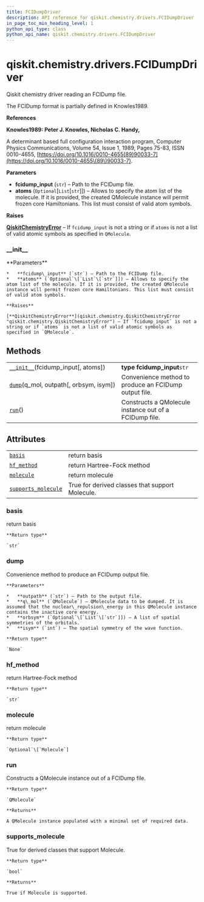 ```yaml
---
title: FCIDumpDriver
description: API reference for qiskit.chemistry.drivers.FCIDumpDriver
in_page_toc_min_heading_level: 1
python_api_type: class
python_api_name: qiskit.chemistry.drivers.FCIDumpDriver
---
```


# qiskit.chemistry.drivers.FCIDumpDriver

<Class id="qiskit.chemistry.drivers.FCIDumpDriver" isDedicatedPage={true} github="https://github.com/qiskit-community/qiskit-aqua/tree/stable/0.9/qiskit/chemistry/drivers/fcidumpd/fcidumpdriver.py" signature="FCIDumpDriver(fcidump_input, atoms=None)">
  Qiskit chemistry driver reading an FCIDump file.

  The FCIDump format is partially defined in Knowles1989.

  **References**

  **Knowles1989: Peter J. Knowles, Nicholas C. Handy,**

  A determinant based full configuration interaction program, Computer Physics Communications, Volume 54, Issue 1, 1989, Pages 75-83, ISSN 0010-4655, [https://doi.org/10.1016/0010-4655(89)90033-7](https://doi.org/10.1016/0010-4655\(89\)90033-7).

  **Parameters**

  *   **fcidump\_input** (`str`) – Path to the FCIDump file.
  *   **atoms** (`Optional`\[`List`\[`str`]]) – Allows to specify the atom list of the molecule. If it is provided, the created QMolecule instance will permit frozen core Hamiltonians. This list must consist of valid atom symbols.

  **Raises**

  [**QiskitChemistryError**](qiskit.chemistry.QiskitChemistryError "qiskit.chemistry.QiskitChemistryError") – If `fcidump_input` is not a string or if `atoms` is not a list of valid atomic symbols as specified in `QMolecule`.

  ### \_\_init\_\_

  <Function id="qiskit.chemistry.drivers.FCIDumpDriver.__init__" name="__init__" signature="__init__(fcidump_input, atoms=None)">
    **Parameters**

    *   **fcidump\_input** (`str`) – Path to the FCIDump file.
    *   **atoms** (`Optional`\[`List`\[`str`]]) – Allows to specify the atom list of the molecule. If it is provided, the created QMolecule instance will permit frozen core Hamiltonians. This list must consist of valid atom symbols.

    **Raises**

    [**QiskitChemistryError**](qiskit.chemistry.QiskitChemistryError "qiskit.chemistry.QiskitChemistryError") – If `fcidump_input` is not a string or if `atoms` is not a list of valid atomic symbols as specified in `QMolecule`.
  </Function>

  ## Methods

  |                                                                                                                                            |                                                        |
  | ------------------------------------------------------------------------------------------------------------------------------------------ | ------------------------------------------------------ |
  | [`__init__`](#qiskit.chemistry.drivers.FCIDumpDriver.__init__ "qiskit.chemistry.drivers.FCIDumpDriver.__init__")(fcidump\_input\[, atoms]) | **type fcidump\_input**`str`                           |
  | [`dump`](#qiskit.chemistry.drivers.FCIDumpDriver.dump "qiskit.chemistry.drivers.FCIDumpDriver.dump")(q\_mol, outpath\[, orbsym, isym])     | Convenience method to produce an FCIDump output file.  |
  | [`run`](#qiskit.chemistry.drivers.FCIDumpDriver.run "qiskit.chemistry.drivers.FCIDumpDriver.run")()                                        | Constructs a QMolecule instance out of a FCIDump file. |

  ## Attributes

  |                                                                                                                                             |                                                 |
  | ------------------------------------------------------------------------------------------------------------------------------------------- | ----------------------------------------------- |
  | [`basis`](#qiskit.chemistry.drivers.FCIDumpDriver.basis "qiskit.chemistry.drivers.FCIDumpDriver.basis")                                     | return basis                                    |
  | [`hf_method`](#qiskit.chemistry.drivers.FCIDumpDriver.hf_method "qiskit.chemistry.drivers.FCIDumpDriver.hf_method")                         | return Hartree-Fock method                      |
  | [`molecule`](#qiskit.chemistry.drivers.FCIDumpDriver.molecule "qiskit.chemistry.drivers.FCIDumpDriver.molecule")                            | return molecule                                 |
  | [`supports_molecule`](#qiskit.chemistry.drivers.FCIDumpDriver.supports_molecule "qiskit.chemistry.drivers.FCIDumpDriver.supports_molecule") | True for derived classes that support Molecule. |

  ### basis

  <Function id="qiskit.chemistry.drivers.FCIDumpDriver.basis" name="basis" signature="property basis">
    return basis

    **Return type**

    `str`
  </Function>

  ### dump

  <Function id="qiskit.chemistry.drivers.FCIDumpDriver.dump" name="dump" signature="static dump(q_mol, outpath, orbsym=None, isym=1)">
    Convenience method to produce an FCIDump output file.

    **Parameters**

    *   **outpath** (`str`) – Path to the output file.
    *   **q\_mol** (`QMolecule`) – QMolecule data to be dumped. It is assumed that the nuclear\_repulsion\_energy in this QMolecule instance contains the inactive core energy.
    *   **orbsym** (`Optional`\[`List`\[`str`]]) – A list of spatial symmetries of the orbitals.
    *   **isym** (`int`) – The spatial symmetry of the wave function.

    **Return type**

    `None`
  </Function>

  ### hf\_method

  <Function id="qiskit.chemistry.drivers.FCIDumpDriver.hf_method" name="hf_method" signature="property hf_method">
    return Hartree-Fock method

    **Return type**

    `str`
  </Function>

  ### molecule

  <Function id="qiskit.chemistry.drivers.FCIDumpDriver.molecule" name="molecule" signature="property molecule">
    return molecule

    **Return type**

    `Optional`\[`Molecule`]
  </Function>

  ### run

  <Function id="qiskit.chemistry.drivers.FCIDumpDriver.run" name="run" signature="run()">
    Constructs a QMolecule instance out of a FCIDump file.

    **Return type**

    `QMolecule`

    **Returns**

    A QMolecule instance populated with a minimal set of required data.
  </Function>

  ### supports\_molecule

  <Function id="qiskit.chemistry.drivers.FCIDumpDriver.supports_molecule" name="supports_molecule" signature="property supports_molecule">
    True for derived classes that support Molecule.

    **Return type**

    `bool`

    **Returns**

    True if Molecule is supported.
  </Function>
</Class>

